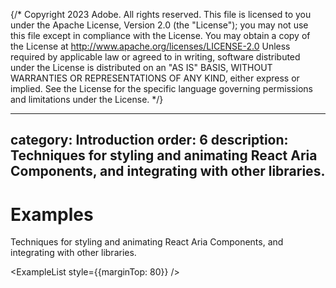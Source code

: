 {/* Copyright 2023 Adobe. All rights reserved.
This file is licensed to you under the Apache License, Version 2.0 (the "License");
you may not use this file except in compliance with the License. You may obtain a copy
of the License at http://www.apache.org/licenses/LICENSE-2.0
Unless required by applicable law or agreed to in writing, software distributed under
the License is distributed on an "AS IS" BASIS, WITHOUT WARRANTIES OR REPRESENTATIONS
OF ANY KIND, either express or implied. See the License for the specific language
governing permissions and limitations under the License. */}



---
category: Introduction
order: 6
description: Techniques for styling and animating React Aria Components, and integrating with other libraries.
---

# Examples

Techniques for styling and animating React Aria Components, and integrating with other libraries.

<ExampleList style={{marginTop: 80}} />
